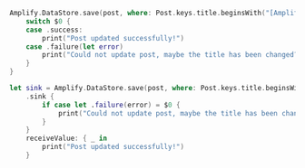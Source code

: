 <BlockSwitcher>

<Block name="Listener (iOS 11+)">

```swift
Amplify.DataStore.save(post, where: Post.keys.title.beginsWith("[Amplify]")) {
    switch $0 {
    case .success:
        print("Post updated successfully!")
    case .failure(let error)
        print("Could not update post, maybe the title has been changed?")
    }
}
```

</Block>

<Block name="Combine (iOS 13+)">

```swift
let sink = Amplify.DataStore.save(post, where: Post.keys.title.beginsWith("[Amplify]"))
    .sink {
        if case let .failure(error) = $0 {
            print("Could not update post, maybe the title has been changed?")
        }
    }
    receiveValue: { _ in
        print("Post updated successfully!")
    }
```

</Block>

</BlockSwitcher>
